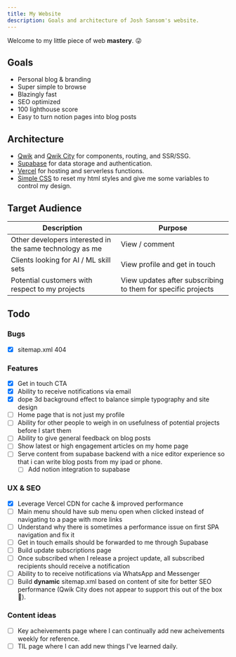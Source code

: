 ```yaml
---
title: My Website
description: Goals and architecture of Josh Sansom's website.
---
```


Welcome to my little piece of web **mastery**. 😜

## Goals
* Personal blog & branding
* Super simple to browse
* Blazingly fast
* SEO optimized
* 100 lighthouse score
* Easy to turn notion pages into blog posts


## Architecture

* [Qwik](https://qwik.dev) and [Qwik City](https://qwik.city) for components, routing, and SSR/SSG.  
* [Supabase](https://supabase.io) for data storage and authentication.
* [Vercel](https://vercel.com) for hosting and serverless functions.
* [Simple CSS](https://simplecss.org/) to reset my html styles and give me some variables to control my design.

## Target Audience

| Description | Purpose |
| --- | --- |
| Other developers interested in the same technology as me | View / comment |
| Clients looking for AI / ML skill sets  | View profile and get in touch |
| Potential customers with respect to my projects | View updates after subscribing to them for specific projects |

## Todo

### Bugs
- [x]  sitemap.xml 404

### Features
- [x]  Get in touch CTA
- [x]  Ability to receive notifications via email
- [x]  dope 3d background effect to balance simple typography and site design
- [ ]  Home page that is not just my profile
- [ ]  Ability for other people to weigh in on usefulness of potential projects before I start them
- [ ]  Ability to give general feedback on blog posts
- [ ]  Show latest or high engagement articles on my home page
- [ ]  Serve content from supabase backend with a nice editor experience so that i can write blog posts from my ipad or phone.
    - [ ]   Add notion integration to supabase

### UX & SEO
- [x]  Leverage Vercel CDN for cache & improved performance
- [ ]  Main menu should have sub menu open when clicked instead of navigating to a page with more links
- [ ]  Understand why there is sometimes a performance issue on first SPA navigation and fix it
- [ ]  Get in touch emails should be forwarded to me through Supabase
- [ ]  Build update subscriptions page
- [ ]  Once subscribed when I release a project update, all subscribed recipients should receive a notification
- [ ]  Ability to to receive notifications via WhatsApp and Messenger
- [ ]  Build **dynamic** sitemap.xml based on content of site for better SEO performance (Qwik City does not appear to support this out of the box 🥺).

### Content ideas
- [ ] Key acheivements page where I can continually add new acheivements weekly for reference.
- [ ] TIL page where I can add new things I've learned daily.